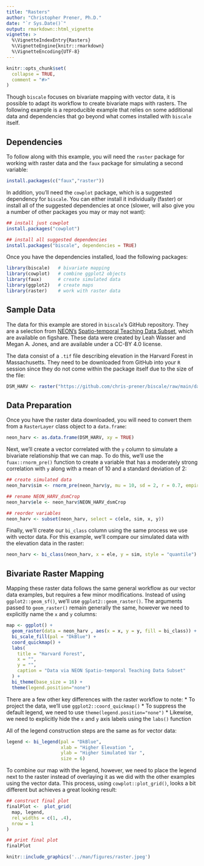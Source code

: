 ```yaml
---
title: "Rasters"
author: "Christopher Prener, Ph.D."
date: "`r Sys.Date()`"
output: rmarkdown::html_vignette
vignette: >
  %\VignetteIndexEntry{Rasters}
  %\VignetteEngine{knitr::rmarkdown}
  %\VignetteEncoding{UTF-8}
---
```


```r
knitr::opts_chunk$set(
  collapse = TRUE,
  comment = "#>"
)
```

Though `biscale` focuses on bivariate mapping with vector data, it is possible to adapt its workflow to create bivariate maps with rasters. The following example is a reproducible example that relies on some additional data and dependencies that go beyond what comes installed with `biscale` itself. 

## Dependencies
To follow along with this example, you will need the `raster` package for working with raster data and the `faux` package for simulating a second variable:

```r
install.packages(c("faux","raster"))
```

In addition, you'll need the `cowplot` package, which is a suggested dependency for `biscale`. You can either install it individually (faster) or install all of the suggested dependencies at once (slower, will also give you a number of other packages you may or may not want):

```r
## install just cowplot
install.packages("cowplot")

## install all suggested dependencies
install.packages("biscale", dependencies = TRUE)
```

Once you have the dependencies installed, load the following packages:

```r
library(biscale)   # bivariate mapping
library(cowplot)   # combine ggplot2 objects
library(faux)      # create simulated data
library(ggplot2)   # create maps
library(raster)    # work with raster data
```

## Sample Data
The data for this example are stored in `biscale`'s GitHub repository. They are a selection from [NEON's](https://www.neonscience.org/) [Spatio-temporal Teaching Data Subset](https://figshare.com/articles/dataset/Spatio_temporal_Series_Teaching_Data_Subsets/2009586), which are available on figshare. These data were created by Leah Wasser and Megan A. Jones, and are available under a CC-BY 4.0 license. 

The data consist of a `.tif` file describing elevation in the Harvard Forest in Massachusetts. They need to be downloaded from GitHub into your `R` session since they do not come within the package itself due to the size of the file:

```r
DSM_HARV <- raster("https://github.com/chris-prener/biscale/raw/main/data-raw/NEON_HARV_dsmCrop.tif")
```

## Data Preparation
Once you have the raster data downloaded, you will need to convert them from a `RasterLayer` class object to a `data.frame`:

```r
neon_harv <- as.data.frame(DSM_HARV, xy = TRUE)
```

Next, we'll create a vector correlated with the `y` column to simulate a bivariate relationship that we can map. To do this, we'll use the `fuax::rnorm_pre()` function to create a variable that has a moderately strong correlation with `y` along with a mean of 10 and a standard deviation of 2:

```r
## create simulated data
neon_harv$sim <- rnorm_pre(neon_harv$y, mu = 10, sd = 2, r = 0.7, empirical = TRUE)

## rename NEON_HARV_dsmCrop
neon_harv$ele <- neon_harv$NEON_HARV_dsmCrop

## reorder variables
neon_harv <- subset(neon_harv, select = c(ele, sim, x, y))
```

Finally, we'll create our `bi_class` column using the same process we use with vector data. For this example, we'll compare our simulated data with the elevation data in the raster:

```r
neon_harv <- bi_class(neon_harv, x = ele, y = sim, style = "quantile")
```

## Bivariate Raster Mapping
Mapping these raster data follows the same general workflow as our vector data examples, but requires a few minor modifications. Instead of using `ggplot2::geom_sf()`, we'll use `ggplot2::geom_raster()`. The arguments passed to `geom_raster()` remain generally the same, however we need to explicitly name the `x` and `y` columns:

```r
map <- ggplot() +
  geom_raster(data = neon_harv , aes(x = x, y = y, fill = bi_class)) +
  bi_scale_fill(pal = "DkBlue") +
  coord_quickmap() +
  labs(
    title = "Harvard Forest",
    x = "",
    y = "",
    caption = "Data via NEON Spatio-temporal Teaching Data Subset"
  ) +
  bi_theme(base_size = 16) +
  theme(legend.position="none")
```

There are a few other key differences with the raster workflow to note:
  * To project the data, we'll use `ggplot2::coord_quickmap()`
  * To suppress the default legend, we need to use `theme(legend.position="none")` 
  * Likewise, we need to explicitly hide the `x` and `y` axis labels using the `labs()` function

All of the legend construction steps are the same as for vector data:

```r
legend <- bi_legend(pal = "DkBlue",
                    xlab = "Higher Elevation ",
                    ylab = "Higher Simulated Var ",
                    size = 6)
```

To combine our map with the legend, however, we need to place the legend next to the raster instead of overlaying it as we did with the other examples using the vector data. This process, using `cowplot::plot_grid()`, looks a bit different but achieves a great looking result:

```r
## construct final plot
finalPlot <-  plot_grid(
  map, legend,
  rel_widths = c(1, .4),
  nrow = 1
)

## print final plot
finalPlot
```
```r
knitr::include_graphics('../man/figures/raster.jpeg')
```
